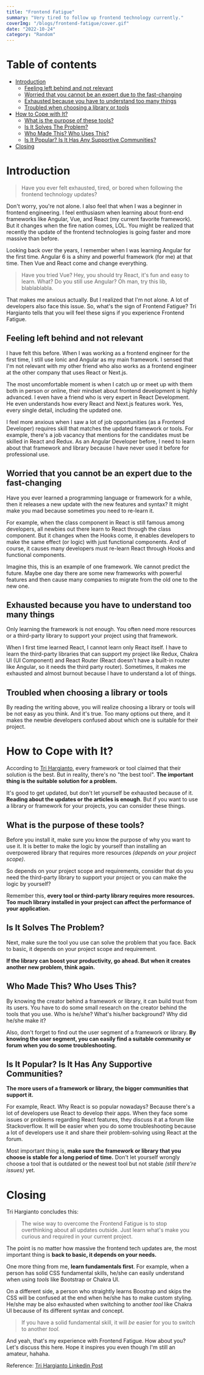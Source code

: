 ```yaml
---
title: "Frontend Fatigue"
summary: "Very tired to follow up frontend technology currently."
coverImg: "/blogs/frontend-fatigue/cover.gif"
date: "2022-10-24"
category: "Random"
---
```


# Table of contents
- [Introduction](#introduction)
  - [Feeling left behind and not relevant](#feeling-left-behind-and-not-relevant)
  - [Worried that you cannot be an expert due to the fast-changing](#worried-that-you-cannot-be-an-expert-due-to-the-fast-changing)
  - [Exhausted because you have to understand too many things](#exhausted-because-you-have-to-understand-too-many-things)
  - [Troubled when choosing a library or tools](#troubled-when-choosing-a-library-or-tools)
- [How to Cope with It?](#how-to-cope-with-it)
  - [What is the purpose of these tools?](#what-is-the-purpose-of-these-tools?)
  - [Is It Solves The Problem?](#is-it-solves-the-problem)
  - [Who Made This? Who Uses This?](#who-made-this-who-uses-this)
  - [Is It Popular? Is It Has Any Supportive Communities?](#is-it-popular?-is-it-has-any-supportive-communities)
- [Closing](#closing)

# Introduction

> Have you ever felt exhausted, tired, or bored when following the frontend technology updates?

Don't worry, you're not alone. I also feel that when I was a beginner in frontend engineering. I feel enthusiasm when learning about front-end frameworks like Angular, Vue, and React (my current favorite framework). But it changes when the fire nation comes, LOL. You might be realized that recently the update of the frontend technologies is going faster and more massive than before.

Looking back over the years, I remember when I was learning Angular for the first time. Angular 6 is a shiny and powerful framework (for me) at that time. Then Vue and React come and change everything.

> Have you tried Vue? Hey, you should try React, it's fun and easy to learn. What? Do you still use Angular? Oh man, try this lib, blablablabla.

That makes me anxious actually. But I realized that I'm not alone. A lot of developers also face this issue. So, what's the sign of Frontend Fatigue? Tri Hargianto tells that you will feel these signs if you experience Frontend Fatigue.

## Feeling left behind and not relevant
I have felt this before. When I was working as a frontend engineer for the first time, I still use Ionic and Angular as my main framework. I sensed that I'm not relevant with my other friend who also works as a frontend engineer at the other company that uses React or Next.js.

The most uncomfortable moment is when I catch up or meet up with them both in person or online, their mindset about frontend development is highly advanced. I even have a friend who is very expert in React Development. He even understands how every React and Next.js features work. Yes, every single detail, including the updated one.

I feel more anxious when I saw a lot of job opportunities (as a Frontend Developer) requires skill that matches the updated framework or tools. For example, there's a job vacancy that mentions for the candidates must be skilled in React and Redux. As an Angular Developer before, I need to learn about that framework and library because I have never used it before for professional use.

## Worried that you cannot be an expert due to the fast-changing
Have you ever learned a programming language or framework for a while, then it releases a new update with the new features and syntax? It might make you mad because sometimes you need to re-learn it.

For example, when the class component in React is still famous among developers, all newbies out there learn to React through the class component. But it changes when the Hooks come, it enables developers to make the same effect (or logic) with just functional components. And of course, it causes many developers must re-learn React through Hooks and functional components.

Imagine this, this is an example of one framework. We cannot predict the future. Maybe one day there are some new frameworks with powerful features and then cause many companies to migrate from the old one to the new one.

## Exhausted because you have to understand too many things
Only learning the framework is not enough. You often need more resources or a third-party library to support your project using that framework.

When I first time learned React, I cannot learn only React itself. I have to learn the third-party libraries that can support my project like Redux, Chakra UI (UI Component) and React Router (React doesn't have a built-in router like Angular, so it needs the third party router). Sometimes, it makes me exhausted and almost burnout because I have to understand a lot of things.

## Troubled when choosing a library or tools
By reading the writing above, you will realize choosing a library or tools will be not easy as you think. And it's true. Too many options out there, and it makes the newbie developers confused about which one is suitable for their project. 

# How to Cope with It?
According to [Tri Hargianto](https://www.linkedin.com/feed/update/urn:li:activity:6833370002012409856/), every framework or tool claimed that their solution is the best. But in reality, there's no "the best tool". __The important thing is the suitable solution for a problem.__

It's good to get updated, but don't let yourself be exhausted because of it. __Reading about the updates or the articles is enough.__ But if you want to use a library or framework for your projects, you can consider these things.

## What is the purpose of these tools?
Before you install it, make sure you know the purpose of why you want to use it. It is better to make the logic by yourself than installing an overpowered library that requires more resources _(depends on your project scope)_.

So depends on your project scope and requirements, consider that do you need the third-party library to support your project or you can make the logic by yourself?

Remember this, __every tool or third-party library requires more resources. Too much library installed in your project can affect the performance of your application.__

## Is It Solves The Problem?
Next, make sure the tool you use can solve the problem that you face. Back to basic, it depends on your project scope and requirement.

__If the library can boost your productivity, go ahead. But when it creates another new problem, think again.__

## Who Made This? Who Uses This?
By knowing the creator behind a framework or library, it can build trust from its users. You have to do some small research on the creator behind the tools that you use. Who is he/she? What's his/her background? Why did he/she make it?

Also, don't forget to find out the user segment of a framework or library. __By knowing the user segment, you can easily find a suitable community or forum when you do some troubleshooting.__

## Is It Popular? Is It Has Any Supportive Communities?
__The more users of a framework or library, the bigger communities that support it.__ 

For example, React. Why React is so popular nowadays? Because there's a lot of developers use React to develop their apps. When they face some issues or problems regarding React features, they discuss it at a forum like Stackoverflow. It will be easier when you do some troubleshooting because a lot of developers use it and share their problem-solving using React at the forum.

Most important thing is, __make sure the framework or library that you choose is stable for a long period of time.__ Don't let yourself wrongly choose a tool that is outdated or the newest tool but not stable _(still there're issues)_ yet.

# Closing
Tri Hargianto concludes this:

> The wise way to overcome the Frontend Fatigue is to stop overthinking about all updates outside. Just learn what's make you curious and required in your current project.

The point is no matter how massive the frontend tech updates are, the most important thing is **back to basic, it depends on your needs.**

One more thing from me, **learn fundamentals first**. For example, when a person has solid CSS fundamental skills, he/she can easily understand when using *tools* like Bootstrap or Chakra UI.

On a different side, a person who straightly learns Boostrap and skips the CSS will be confused at the end when he/she has to make custom styling. He/she may be also exhausted when switching to another *tool* like Chakra UI because of its different syntax and concept.

> If you have a solid fundamental skill, it will *be* easier for you to switch to another *tool.*


And yeah, that's my experience with Frontend Fatigue. How about you? Let's discuss this here. Hope it inspires you even though I'm still an amateur, hahaha.


Reference: [Tri Hargianto Linkedin Post](https://www.linkedin.com/feed/update/urn:li:activity:6833370002012409856/)